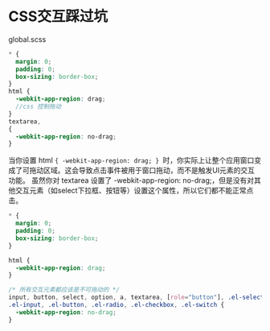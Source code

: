 # CSS交互踩过坑
global.scss
```scss
* {
  margin: 0;
  padding: 0;
  box-sizing: border-box;
}
html {
  -webkit-app-region: drag;
  //css 控制拖动
}
textarea,
{
  -webkit-app-region: no-drag;
}

```
当你设置 html `{ -webkit-app-region: drag; } `时，你实际上让整个应用窗口变成了可拖动区域。这会导致点击事件被用于窗口拖动，而不是触发UI元素的交互功能。
虽然你对 textarea 设置了 -webkit-app-region: no-drag;，但是没有对其他交互元素（如select下拉框、按钮等）设置这个属性，所以它们都不能正常点击。
```css
* {
  margin: 0;
  padding: 0;
  box-sizing: border-box;
}

html {
  -webkit-app-region: drag;
}

/* 所有交互元素都应该是不可拖动的 */
input, button, select, option, a, textarea, [role="button"], .el-select, 
.el-input, .el-button, .el-radio, .el-checkbox, .el-switch {
  -webkit-app-region: no-drag;
}
```
